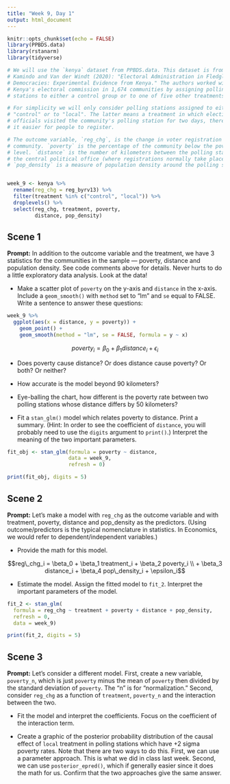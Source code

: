```yaml
---
title: "Week 9, Day 1"
output: html_document
---
```


```r
knitr::opts_chunk$set(echo = FALSE)
library(PPBDS.data)
library(rstanarm)
library(tidyverse)

# We will use the `kenya` dataset from PPBDS.data. This dataset is from Harris,
# Kamindo and Van der Windt (2020): "Electoral Administration in Fledgling
# Democracies: Experimental Evidence from Kenya." The authors worked with
# Kenya's electoral commission in 1,674 communities by assigning polling
# stations to either a control group or to one of five other treatments.

# For simplicity we will only consider polling stations assigned to either
# "control" or to "local". The latter means a treatment in which election
# officials visited the community's polling station for two days, thereby making
# it easier for people to register.

# The outcome variable, `reg_chg`, is the change in voter registration in each
# community. `poverty` is the percentage of the community below the poverty
# level. `distance` is the number of kilometers between the polling station and
# the central political office (where registrations normally take place).
# `pop_density` is a measure of population density around the polling station.


week_9 <- kenya %>% 
  rename(reg_chg = reg_byrv13) %>% 
  filter(treatment %in% c("control", "local")) %>% 
  droplevels() %>% 
  select(reg_chg, treatment, poverty, 
         distance, pop_density)
```


## Scene 1

**Prompt:** In addition to the outcome variable and the treatment, we have 3 statistics for the communities in the sample --- poverty, distance and population density. See code comments above for details. Never hurts to do a little exploratory data analysis. Look at the data!

* Make a scatter plot of `poverty` on the y-axis and `distance` in the x-axis. Include a `geom_smooth()` with `method` set to "lm" and `se` equal to FALSE. Write a sentence to answer these questions:

```r
week_9 %>%
  ggplot(aes(x = distance, y = poverty)) +
    geom_point() +
    geom_smooth(method = "lm", se = FALSE, formula = y ~ x)
```

$$poverty_i = \beta_0 + \beta_1 distance_i + \epsilon_i$$


  + Does poverty cause distance? Or does distance cause poverty? Or both? Or neither?
  + How accurate is the model beyond 90 kilometers?  
  + Eye-balling the chart, how different is the poverty rate between two polling stations whose distance differs by 50 kilometers?
  
* Fit a `stan_glm()` model which relates poverty to distance. Print a summary. (Hint: In order to see the coefficient of `distance`, you will probably need to use the `digits` argument to `print()`.) Interpret the meaning of the two important parameters.  

```r
fit_obj <- stan_glm(formula = poverty ~ distance,
                    data = week_9,
                    refresh = 0)

print(fit_obj, digits = 5)
```




## Scene 2

**Prompt:** Let's make a model with `reg_chg` as the outcome variable and with treatment, poverty, distance and pop_density as the predictors. (Using outcome/predictors is the typical nomenclature in statistics. In Economics, we would refer to dependent/independent variables.)

* Provide the math for this model.

$$reg\_chg_i = \beta_0 + \beta_1 treatment_i + \beta_2 poverty_i \\ + \beta_3 distance_i + \beta_4 pop\_density_i + \epsilon_i$$

* Estimate the model. Assign the fitted model to `fit_2`. Interpret the important parameters of the model.

```r
fit_2 <- stan_glm(
  formula = reg_chg ~ treatment + poverty + distance + pop_density,
  refresh = 0,
  data = week_9)

print(fit_2, digits = 5)
```


## Scene 3

**Prompt:** Let's consider a different model. First, create a new variable, `poverty_n`, which is just `poverty` minus the mean of `poverty` then divided by the standard deviation of `poverty`. The "n" is for "normalization."  Second, consider `reg_chg` as a function of `treatment`, `poverty_n` and the interaction between the two.

* Fit the  model and interpret the coefficients. Focus on the coefficient of the interaction term.

* Create a graphic of the posterior probability distribution of the causal effect of `local` treatment in polling stations which have +2 sigma poverty rates. Note that there are two ways to do this. First, we can use a parameter approach. This is what we did in class last week. Second, we can use `posterior_epred()`, which if generally easier since it does the math for us. Confirm that the two approaches give the same answer.






